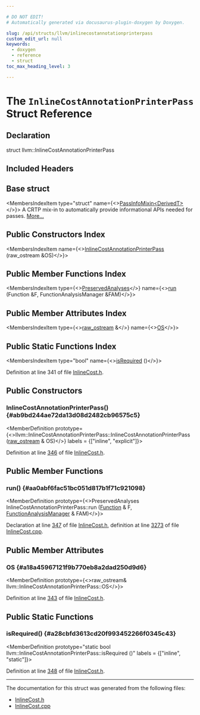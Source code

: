 ```yaml
---

# DO NOT EDIT!
# Automatically generated via docusaurus-plugin-doxygen by Doxygen.

slug: /api/structs/llvm/inlinecostannotationprinterpass
custom_edit_url: null
keywords:
  - doxygen
  - reference
  - struct
toc_max_heading_level: 3

---
```





# The `InlineCostAnnotationPrinterPass` Struct Reference

<DoxygenPage pluginConfig={pluginConfig}>



## Declaration

<CodeBlock>struct llvm::InlineCostAnnotationPrinterPass</CodeBlock>

## Included Headers

<IncludesList>
<IncludesListItem
  filePath="llvm/Analysis/InlineCost.h"
  permalink="/docs/api/files/include/include/llvm/include/llvm/analysis/inlinecost-h"
  isLocal="true" />
</IncludesList>

## Base struct

<MembersIndex>

<MembersIndexItem
  type="struct"
  name={<><a href="/docs/api/structs/llvm/passinfomixin">PassInfoMixin&lt;DerivedT&gt;</a></>}>
A CRTP mix-in to automatically provide informational APIs needed for passes. <a href="/docs/api/structs/llvm/passinfomixin/#details">More...</a>
</MembersIndexItem>

</MembersIndex>

## Public Constructors Index

<MembersIndex>

<MembersIndexItem
  name={<><a href="#ab9bd244ae72da13d08d2482cb96575c5">InlineCostAnnotationPrinterPass</a> (raw&#95;ostream &amp;OS)</>}>
</MembersIndexItem>

</MembersIndex>

## Public Member Functions Index

<MembersIndex>

<MembersIndexItem
  type={<><a href="/docs/api/classes/llvm/preservedanalyses">PreservedAnalyses</a></>}
  name={<><a href="#aa0abf6fac51bc051d817b1f71c921098">run</a> (Function &amp;F, FunctionAnalysisManager &amp;FAM)</>}>
</MembersIndexItem>

</MembersIndex>

## Public Member Attributes Index

<MembersIndex>

<MembersIndexItem
  type={<><a href="/docs/api/classes/llvm/raw-ostream">raw&#95;ostream</a> &amp;</>}
  name={<><a href="#a18a45967121f9b770eb8a2dad250d9d6">OS</a></>}>
</MembersIndexItem>

</MembersIndex>

## Public Static Functions Index

<MembersIndex>

<MembersIndexItem
  type="bool"
  name={<><a href="#a28cbfd3613cd20f993452266f0345c43">isRequired</a> ()</>}>
</MembersIndexItem>

</MembersIndex>


Definition at line 341 of file <a href="/docs/api/files/include/include/llvm/include/llvm/analysis/inlinecost-h">InlineCost.h</a>.

<SectionDefinition>

## Public Constructors

### InlineCostAnnotationPrinterPass() {#ab9bd244ae72da13d08d2482cb96575c5}

<MemberDefinition
  prototype={<>llvm::InlineCostAnnotationPrinterPass::InlineCostAnnotationPrinterPass (<a href="/docs/api/classes/llvm/raw-ostream">raw&#95;ostream</a> &amp; OS)</>}
  labels = {["inline", "explicit"]}>

Definition at line <a href="/docs/api/files/include/include/llvm/include/llvm/analysis/inlinecost-h/#l00346">346</a> of file <a href="/docs/api/files/include/include/llvm/include/llvm/analysis/inlinecost-h">InlineCost.h</a>.
</MemberDefinition>

</SectionDefinition>

<SectionDefinition>

## Public Member Functions

### run() {#aa0abf6fac51bc051d817b1f71c921098}

<MemberDefinition
  prototype={<>PreservedAnalyses InlineCostAnnotationPrinterPass::run (<a href="/docs/api/classes/llvm/function">Function</a> &amp; F, <a href="/docs/api/namespaces/llvm/#adce09a5a0de0e3177eb00e932734af2f">FunctionAnalysisManager</a> &amp; FAM)</>}>

Declaration at line <a href="/docs/api/files/include/include/llvm/include/llvm/analysis/inlinecost-h/#l00347">347</a> of file <a href="/docs/api/files/include/include/llvm/include/llvm/analysis/inlinecost-h">InlineCost.h</a>, definition at line <a href="/docs/api/files/lib/lib/analysis/inlinecost-cpp/#l03273">3273</a> of file <a href="/docs/api/files/lib/lib/analysis/inlinecost-cpp">InlineCost.cpp</a>.
</MemberDefinition>

</SectionDefinition>

<SectionDefinition>

## Public Member Attributes

### OS {#a18a45967121f9b770eb8a2dad250d9d6}

<MemberDefinition
  prototype={<>raw&#95;ostream&amp; llvm::InlineCostAnnotationPrinterPass::OS</>}>

Definition at line <a href="/docs/api/files/include/include/llvm/include/llvm/analysis/inlinecost-h/#l00343">343</a> of file <a href="/docs/api/files/include/include/llvm/include/llvm/analysis/inlinecost-h">InlineCost.h</a>.
</MemberDefinition>

</SectionDefinition>

<SectionDefinition>

## Public Static Functions

### isRequired() {#a28cbfd3613cd20f993452266f0345c43}

<MemberDefinition
  prototype="static bool llvm::InlineCostAnnotationPrinterPass::isRequired ()"
  labels = {["inline", "static"]}>

Definition at line <a href="/docs/api/files/include/include/llvm/include/llvm/analysis/inlinecost-h/#l00348">348</a> of file <a href="/docs/api/files/include/include/llvm/include/llvm/analysis/inlinecost-h">InlineCost.h</a>.
</MemberDefinition>

</SectionDefinition>

<hr/>

The documentation for this struct was generated from the following files:

<ul>
<li><a href="/docs/api/files/include/include/llvm/include/llvm/analysis/inlinecost-h">InlineCost.h</a></li>
<li><a href="/docs/api/files/lib/lib/analysis/inlinecost-cpp">InlineCost.cpp</a></li>
</ul>

</DoxygenPage>
